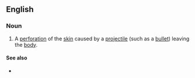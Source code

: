 ==English==

===Noun===
{{en-noun|sg=[[exit]] [[wound]]}}

# {{medicine|forensics}} A [[perforation]] of the [[skin]] caused by a [[projectile]] (such as a [[bullet]]) leaving the [[body]].

====See also====
* {{sense|perforation of the skin}} {{onym|en|entry wound}}